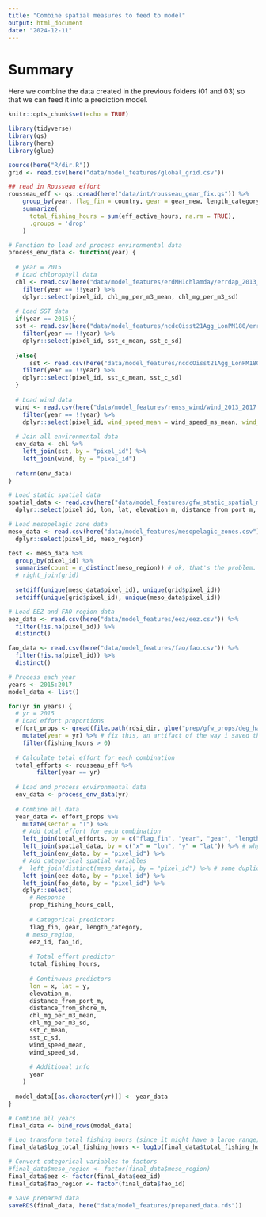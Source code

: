 ```yaml
---
title: "Combine spatial measures to feed to model"
output: html_document
date: "2024-12-11"
---
```


# Summary
Here we combine the data created in the previous folders (01 and 03) so that we can feed it into a prediction model. 

```r
knitr::opts_chunk$set(echo = TRUE)

library(tidyverse)
library(qs)
library(here)
library(glue)

source(here("R/dir.R"))
grid <- read.csv(here("data/model_features/global_grid.csv"))

```

```r

## read in Rousseau effort 
rousseau_eff <- qs::qread(here("data/int/rousseau_gear_fix.qs")) %>%
    group_by(year, flag_fin = country, gear = gear_new, length_category) %>%
    summarize(
      total_fishing_hours = sum(eff_active_hours, na.rm = TRUE),
      .groups = 'drop'
    )

# Function to load and process environmental data
process_env_data <- function(year) {
  
  # year = 2015
  # Load chlorophyll data
  chl <- read.csv(here("data/model_features/erdMH1chlamday/errdap_2013_2017.csv")) %>% # since we're only training on 2015-2017
    filter(year == !!year) %>%
    dplyr::select(pixel_id, chl_mg_per_m3_mean, chl_mg_per_m3_sd)
  
  # Load SST data
  if(year == 2015){
  sst <- read.csv(here("data/model_features/ncdcOisst21Agg_LonPM180/errdap_sst_2011_2015.csv")) %>%
    filter(year == !!year) %>%
    dplyr::select(pixel_id, sst_c_mean, sst_c_sd)
  
  }else{
      sst <- read.csv(here("data/model_features/ncdcOisst21Agg_LonPM180/errdap_sst_2016_2020.csv")) %>%
    filter(year == !!year) %>%
    dplyr::select(pixel_id, sst_c_mean, sst_c_sd)
  }
  
  # Load wind data
  wind <- read.csv(here("data/model_features/remss_wind/wind_2013_2017.csv")) %>%
    filter(year == !!year) %>%
    dplyr::select(pixel_id, wind_speed_mean = wind_speed_ms_mean, wind_speed_sd = wind_speed_ms_sd)
  
  # Join all environmental data
  env_data <- chl %>%
    left_join(sst, by = "pixel_id") %>%
    left_join(wind, by = "pixel_id")
  
  return(env_data)
}

# Load static spatial data
spatial_data <- read.csv(here("data/model_features/gfw_static_spatial_measures.csv")) %>%
  dplyr::select(pixel_id, lon, lat, elevation_m, distance_from_port_m, distance_from_shore_m)

# Load mesopelagic zone data
meso_data <- read.csv(here("data/model_features/mesopelagic_zones.csv")) %>%
  dplyr::select(pixel_id, meso_region)

test <- meso_data %>% 
  group_by(pixel_id) %>%
  summarise(count = n_distinct(meso_region)) # ok, that's the problem. The meso regions have pixels which have been given multiple regions. We need to fix that. 
  # right_join(grid)
  
  setdiff(unique(meso_data$pixel_id), unique(grid$pixel_id))
  setdiff(unique(grid$pixel_id), unique(meso_data$pixel_id))

# Load EEZ and FAO region data
eez_data <- read.csv(here("data/model_features/eez/eez.csv")) %>%
  filter(!is.na(pixel_id)) %>%
  distinct()

fao_data <- read.csv(here("data/model_features/fao/fao.csv")) %>%
  filter(!is.na(pixel_id)) %>%
  distinct()

# Process each year
years <- 2015:2017
model_data <- list()

for(yr in years) {
  # yr = 2015
  # Load effort proportions
  effort_props <- qread(file.path(rdsi_dir, glue("prep/gfw_props/deg_half/all_effort_gear_length_props_{yr}.qs"))) %>%
    mutate(year = yr) %>% # fix this, an artifact of the way i saved the data before
    filter(fishing_hours > 0)
  
  # Calculate total effort for each combination
  total_efforts <- rousseau_eff %>%
        filter(year == yr)
  
  # Load and process environmental data
  env_data <- process_env_data(yr)
  
  # Combine all data
  year_data <- effort_props %>%
    mutate(sector = "I") %>% 
    # Add total effort for each combination
    left_join(total_efforts, by = c("flag_fin", "year", "gear", "length_category")) %>% # there are gaps here.. e.g., CHN doesn't have any vessels >50m in the Rousseau data, but does in GFW data - I actually don't think this matters though since we are allocating within these grouping represented in the Rousseau data. 
    left_join(spatial_data, by = c("x" = "lon", "y" = "lat")) %>% # why are there some NAs for the spatial data? Land values in GFW. Figure out how to deal with this. 
    left_join(env_data, by = "pixel_id") %>%
    # Add categorical spatial variables
   #  left_join(distinct(meso_data), by = "pixel_id") %>% # some duplicating happening here? Ignoring for now, because we need to fix this in the previous folder scripts. 
    left_join(eez_data, by = "pixel_id") %>%
    left_join(fao_data, by = "pixel_id") %>%
    dplyr::select(
      # Response
      prop_fishing_hours_cell,
      
      # Categorical predictors
      flag_fin, gear, length_category,
     # meso_region, 
      eez_id, fao_id,
      
      # Total effort predictor
      total_fishing_hours,
      
      # Continuous predictors
      lon = x, lat = y,
      elevation_m,
      distance_from_port_m,
      distance_from_shore_m,
      chl_mg_per_m3_mean,
      chl_mg_per_m3_sd,
      sst_c_mean,
      sst_c_sd,
      wind_speed_mean,
      wind_speed_sd,
      
      # Additional info
      year
    )
  
  model_data[[as.character(yr)]] <- year_data
}

# Combine all years
final_data <- bind_rows(model_data)

# Log transform total fishing hours (since it might have a large range)
final_data$log_total_fishing_hours <- log1p(final_data$total_fishing_hours)

# Convert categorical variables to factors
#final_data$meso_region <- factor(final_data$meso_region)
final_data$eez <- factor(final_data$eez_id)
final_data$fao_region <- factor(final_data$fao_id)

# Save prepared data
saveRDS(final_data, here("data/model_features/prepared_data.rds"))

```

